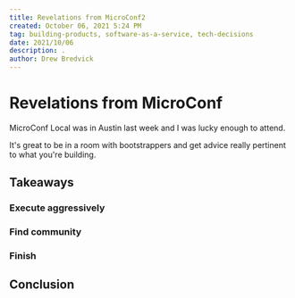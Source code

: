 ```yaml
---
title: Revelations from MicroConf2
created: October 06, 2021 5:24 PM
tag: building-products, software-as-a-service, tech-decisions
date: 2021/10/06
description: .
author: Drew Bredvick
---
```


# Revelations from MicroConf

MicroConf Local was in Austin last week and I was lucky enough to attend.

It's great to be in a room with bootstrappers and get advice really pertinent to what you're building.

## Takeaways

### Execute aggressively

### Find community

### Finish

## Conclusion
